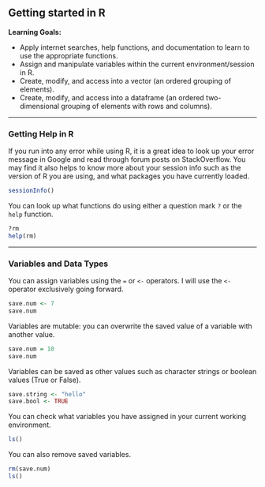 ## Getting started in R

**Learning Goals:**

* Apply internet searches, help functions, and documentation to learn to use the appropriate functions. 
* Assign and manipulate variables within the current environment/session in R.
* Create, modify, and access into a vector (an ordered grouping of elements).
* Create, modify, and access into a dataframe (an ordered two-dimensional grouping of elements with rows and columns).

------

### Getting Help in R

If you run into any error while using R, it is a great idea to look up your error message in Google and read through forum posts on StackOverflow. You may find it also helps to know more about your session info such as the version of R you are using, and what packages you have currently loaded.

```r
sessionInfo()
```

You can look up what functions do using either a question mark `?` or the `help` function.

```r
?rm
help(rm)
```

------

### Variables and Data Types

You can assign variables using the `=` or `<-` operators. I will use the `<-` operator exclusively going forward.

```r
save.num <- 7
save.num
```

Variables are mutable: you can overwrite the saved value of a variable with another value.

```r
save.num = 10
save.num
```

Variables can be saved as other values such as character strings or boolean values (True or False).

```r
save.string <- "hello"
save.bool <- TRUE
```

You can check what variables you have assigned in your current working environment.

```r
ls()
```

You can also remove saved variables.

```r
rm(save.num)
ls()
```

